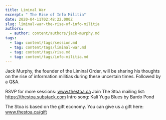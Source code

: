 ```yaml
---
title: Liminal War
excerpt: " The Rise of Info Militia"
date: 2020-04-11T02:48:22.000Z
slug: liminal-war-the-rise-of-info-militia
authors:
  - author: content/authors/jack-murphy.md
tags:
  - tag: content/tags/session.md
  - tag: content/tags/liminal-war.md
  - tag: content/tags/rise.md
  - tag: content/tags/info-militia.md
---
```


Jack Murphy, the founder of the Liminal Order, will be sharing his thoughts on the rise of information militias during these uncertain times. Followed by a Q&A.

RSVP for more sessions: www.thestoa.ca
Join The Stoa mailing list: https://thestoa.substack.com
Intro song: Kali Yuga Blues by Bardo Pond

The Stoa is based on the gift economy. You can give us a gift here: www.thestoa.ca/gift
